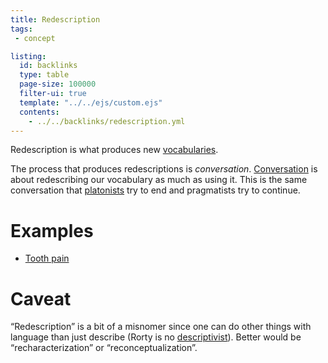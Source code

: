 ```yaml
---
title: Redescription
tags:
 - concept

listing:
  id: backlinks
  type: table
  page-size: 100000
  filter-ui: true
  template: "../../ejs/custom.ejs"
  contents:
    - ../../backlinks/redescription.yml
---
```


Redescription is what produces new [vocabularies](/docs/phil/Vocabulary.html).

The process that produces redescriptions is *conversation*. [Conversation](/docs/phil/quotes/Pragmatism not atemporal.html) is about redescribing our vocabulary as much as using it. This is the same conversation that [platonists](/docs/phil/interaction/Pragmatism and platonism.html) try to end and pragmatists try to continue.

# Examples

- [Tooth pain](/docs/phil/Tooth pain.html)

# Caveat
"Redescription" is a bit of a misnomer since one can do other things with language than just describe (Rorty is no [descriptivist](/docs/phil/Descriptivism.html)). Better would be "recharacterization" or "reconceptualization".